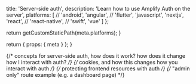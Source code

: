 
  title: 'Server-side auth',
  description:
    'Learn how to use Amplify Auth on the server',
  platforms: [
    // 'android',
    'angular',
    // 'flutter',
    'javascript',
    'nextjs',
    'react',
    // 'react-native',
    // 'swift',
    'vue'
  ]
};

  return getCustomStaticPath(meta.platforms);
}

  return {
    props: {
      meta
    }
  };
}

{/* concepts for server-side auth, how does it work? how does it change how I interact with auth? */}
{/* cookies, and how this changes how you interact with auth */}
{/* protecting frontend resources with auth */}
{/* "admin only" route example (e.g. a dashboard page) */}
